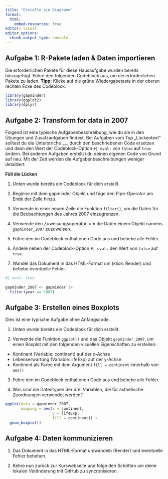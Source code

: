 ```yaml
---
title: "Erstelle ein Diagramm"
format:
  html:
    embed-resources: true
editor: visual
editor_options: 
  chunk_output_type: console
---
```


## Aufgabe 1: R-Pakete laden & Daten importieren

Die erforderlichen Pakete für diese Hausaufgabe wurden bereits hinzugefügt. Führe den folgenden Codeblock aus, um die erforderlichen Pakete zu laden. **Tipp:** Klicke auf die grüne Wiedergabetaste in der oberen rechten Ecke des Codeblock.

```r
library(gapminder)
library(ggplot2)
library(dplyr)
```

## Aufgabe 2: Transform for data in 2007

Folgend ist eine typische Aufgabenbeschreibung, wie du sie in den Übungen und Zusatzaufgaben findest. Bei Aufgaben vom Typ „Lückentext“ solltest du die Unterstriche \_\_\_ durch den beschriebenen Code ersetzen und dann den Wert der Codeblock-Option `#| eval:` von `false` auf `true` ändern. Bei anderen Aufgaben erstellst du deinen eigenen Code von Grund auf neu. Mit der Zeit werden die Aufgabenbeschreibungen weniger detailliert.

**Füll die Lücken**

1.  Unten wurde bereits ein Codeblock für dich erstellt.

2.  Beginne mit dem gapminder Objekt und füge den Pipe-Operator am Ende der Zeile hinzu.

3.  Verwende in einer neuen Zeile die Funktion `filter()`, um die Daten für die Beobachtungen des Jahres 2007 einzugrenzen.

4.  Verwende den Zuweisungsoperator, um die Daten einem Objekt namens `gapminder_2007` zuzuweisen.

5.  Führe den im Codeblock enthaltenen Code aus und behebe alle Fehler.

6.  Ändere neben der Codeblock-Option `#| eval:` den Wert von `false` auf `true`.

7.  Wandel das Dokument in das HTML-Format um (klick: Render) und behebe eventuelle Fehler.

```r
#| eval: true
 
gapminder_2007 <- gapminder |> 
  filter(year == 2007) 
```

## Aufgabe 3: Erstellen eines Boxplots

Dies ist eine typische Aufgabe ohne Anfangscode.

1.  Unten wurde bereits ein Codeblock für dich erstellt.

2.  Verwende die Funktion `ggplot()` und das Objekt `gapminder_2007`, um einen Boxplot mit den folgenden visuellen Eigenschaften zu erstellen:

-   Kontinent (Variable: continent) auf der x-Achse
-   Lebenserwartung (Variable: lifeExp) auf der y-Achse
-   Kontinent als Farbe mit dem Argument `fill = continent` innerhalb von `aes()`

3.  Führe den im Codeblock enthaltenen Code aus und behebe alle Fehler.

4.  Was sind die Datentypen der drei Variablen, die für ästhetische Zuordnungen verwendet werden?

```r
ggplot(data = gapminder_2007,
       mapping = aes(x = continent,
                     y = lifeExp,
                     fill = continent)) +
  geom_boxplot()
```


## Aufgabe 4: Daten kommunizieren

1. Das Dokument in das HTML-Format umwandeln (Render) und eventuelle Fehler beheben.

2. Kehre nun zurück zur Kurswebseite und folge den Schritten um deine lokalen Veränderung mit GitHub zu syncronisieren.